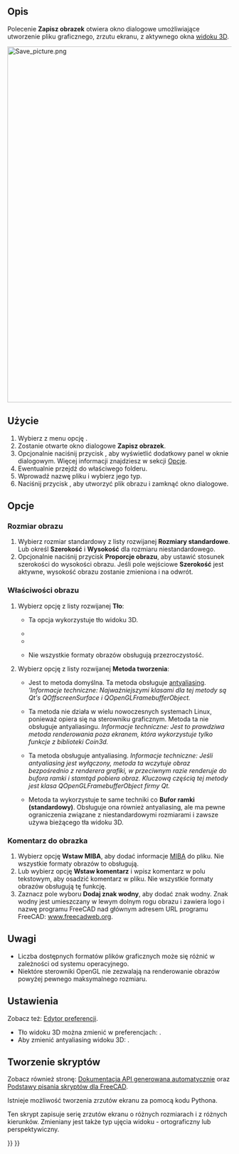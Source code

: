 <languages/>

{{Docnav/pl
|[[Std_DlgParameter/pl|Edytor parametrów]]
|[[Std_ViewLoadImage/pl|Podgląd obrazka]]
|[[Std_Tools_Menu/pl|Std: Menu Przybory]]
|IconL=Std_DlgParameter.svg
|IconR=Std_ViewLoadImage.svg
|IconC=Freecad.svg
}}

{{GuiCommand/pl
|Name=Std ViewScreenShot
|Name/pl=Std: Zapisz zrzut ekranu
|MenuLocation=Przybory → Zapisz obrazek ...
|Workbenches=wszystkie
|SeeAlso=[[Std_Print/pl|Drukuj]], [[Std_PrintPdf/pl|Eksportuj do PDF]], [[Macro_Copy3DViewToClipboard/pl|Kopiuj widok 3D do schowka]], [[Macro_Screen_Wiki/pl|Ekran Wiki]], [[Macro_Snip/pl|Wycinek]]
}}

<span id="Description"></span>
==Opis==

Polecenie '''Zapisz obrazek''' otwiera okno dialogowe umożliwiające utworzenie pliku graficznego, zrzutu ekranu, z aktywnego okna [[3D_view/pl|widoku 3D]].

[[Image:Save_picture.png|800px]]
{{Caption|Okno dialogowe '''Zapisz obraz''' po naciśnięciu przycisku ''Rozszerz''.}}

<span id="Usage"></span>
==Użycie==

# Wybierz z menu opcję {{MenuCommand|Przybory → [[Image:Std_ViewScreenShot.svg|16px]] Zapisz obrazek...}}.
# Zostanie otwarte okno dialogowe '''Zapisz obrazek'''.
# Opcjonalnie naciśnij przycisk {{Button|Rozszerz}}, aby wyświetlić dodatkowy panel w oknie dialogowym. Więcej informacji znajdziesz w sekcji [[#Opcje|Opcje]].
# Ewentualnie przejdź do właściwego folderu.
# Wprowadź nazwę pliku i wybierz jego typ.
# Naciśnij przycisk {{Button|Zapisz}}, aby utworzyć plik obrazu i zamknąć okno dialogowe.

<span id="Options"></span>
==Opcje==

<span id="Image_dimensions"></span>
===Rozmiar obrazu===

# Wybierz rozmiar standardowy z listy rozwijanej '''Rozmiary standardowe'''. Lub określ '''Szerokość''' i '''Wysokość''' dla rozmiaru niestandardowego.
# Opcjonalnie naciśnij przycisk '''Proporcje obrazu''', aby ustawić stosunek szerokości do wysokości obrazu. Jeśli pole wejściowe '''Szerokość''' jest aktywne, wysokość obrazu zostanie zmieniona i na odwrót.

<span id="Image_properties"></span>
===Właściwości obrazu===

# Wybierz opcję z listy rozwijanej '''Tło''':
#* {{Value|Bieżące}} Ta opcja wykorzystuje tło widoku 3D.
#* {{Value|Białe}}
#* {{Value|Czarne}}
#* {{Value|Przezroczyste}} Nie wszystkie formaty obrazów obsługują przezroczystość.
# Wybierz opcję z listy rozwijanej '''Metoda tworzenia''':
#* {{Value|Pozaekranowy (Nowy)}} Jest to metoda domyślna. Ta metoda obsługuje [https://en.wikipedia.org/wiki/Multisample_anti-aliasing antyaliasing]. '''Informacje techniczne: Najważniejszymi klasami dla tej metody są Qt's QOffscreenSurface i QOpenGLFramebufferObject.''
#* {{Value|Pozaekranowy (Stary)}} Ta metoda nie działa w wielu nowoczesnych systemach Linux, ponieważ opiera się na sterowniku graficznym. Metoda ta nie obsługuje antyaliasingu. ''Informacje techniczne: Jest to prawdziwa metoda renderowania poza ekranem, która wykorzystuje tylko funkcje z biblioteki Coin3d.''
#* {{Value|Bufor ramki (standardowy)}} Ta metoda obsługuje antyaliasing. ''Informacje techniczne: Jeśli antyaliasing jest wyłączony, metoda ta wczytuje obraz bezpośrednio z renderera grafiki, w przeciwnym razie renderuje do bufora ramki i stamtąd pobiera obraz. Kluczową częścią tej metody jest klasa QOpenGLFramebufferObject firmy Qt.''
#* {{Value|Bufor ramki (jak jest)}} Metoda ta wykorzystuje te same techniki co '''Bufor ramki (standardowy)'''. Obsługuje ona również antyaliasing, ale ma pewne ograniczenia związane z niestandardowymi rozmiarami i zawsze używa bieżącego tła widoku 3D.

<span id="Image_comment"></span>
===Komentarz do obrazka===

# Wybierz opcję '''Wstaw MIBA''', aby dodać informacje [http://juergen-riegel.net/Miba/ MIBA] do pliku. Nie wszystkie formaty obrazów to obsługują.
# Lub wybierz opcję '''Wstaw komentarz''' i wpisz komentarz w polu tekstowym, aby osadzić komentarz w pliku. Nie wszystkie formaty obrazów obsługują tę funkcję.
# Zaznacz pole wyboru '''Dodaj znak wodny''', aby dodać znak wodny. Znak wodny jest umieszczany w lewym dolnym rogu obrazu i zawiera logo i nazwę programu FreeCAD nad głównym adresem URL programu FreeCAD: [https://www.freecadweb.org www.freecadweb.org].

<span id="Notes"></span>
==Uwagi==

* Liczba dostępnych formatów plików graficznych może się różnić w zależności od systemu operacyjnego.
* Niektóre sterowniki OpenGL nie zezwalają na renderowanie obrazów powyżej pewnego maksymalnego rozmiaru.

<span id="Preferences"></span>
==Ustawienia==

Zobacz też: [[Preferences_Editor/pl|Edytor preferencji]].

* Tło widoku 3D można zmienić w preferencjach: {{MenuCommand|Edycja → Preferencje ... → Wyświetlanie → Kolory → Kolor tła}}.
* Aby zmienić antyaliasing widoku 3D: {{MenuCommand|Edycja → Preferencje ... → Wyświetlanie → Widok 3D → Renderowanie → Wygładzanie}}.

<span id="Scripting"></span>
==Tworzenie skryptów==

Zobacz również stronę: [https://freecad.github.io/SourceDoc/ Dokumentacja API generowana automatycznie] oraz [[FreeCAD_Scripting_Basics/pl|Podstawy pisania skryptów dla FreeCAD]].

Istnieje możliwość tworzenia zrzutów ekranu za pomocą kodu Pythona.

{{Code|code=
Gui.ActiveDocument.ActiveView.saveImage("D:/temp/test.png", 1656, 783, "Current")
}}

Ten skrypt zapisuje serię zrzutów ekranu o różnych rozmiarach i z różnych kierunków. Zmieniany jest także typ ujęcia widoku - ortograficzny lub perspektywiczny.

{{Code|code=
import FreeCADGui as Gui
import Part

out_dir = "D:/temp/"
name = "Blade"
view = Gui.ActiveDocument.ActiveView

# Create images with different Views, Cameras and sizes
for p in ["PerspectiveCamera", "OrthographicCamera"]:
    Gui.SendMsgToActiveView(p)
    for f in ["ViewAxo", "ViewFront", "ViewTop"]:
        Gui.SendMsgToActiveView(f)
        for x, y in [[500, 500], [1000, 3000], [3000, 1000], [3000, 3000], [8000, 8000]]:
            view.saveImage(out_dir + name + "_" + p + "_" + f + "_" + str(x) + "_" + str(y) + ".jpg", x, y, "White")
            view.saveImage(out_dir + name + "_" + p + "_" + f + "_" + str(x) + "_" + str(y) + ".png", x, y, "Transparent")

# Close active document
App.closeDocument(App.ActiveDocument.Name)
}}


{{Docnav/pl
|[[Std_DlgParameter/pl|Edytor parametrów]]
|[[Std_ViewLoadImage/pl|Podgląd obrazka]]
|[[Std_Tools_Menu/pl|Std: Menu Przybory]]
|IconL=Std_DlgParameter.svg
|IconR=Std_ViewLoadImage.svg
|IconC=Freecad.svg
}}

{{Std_Base_navi{{#translation:}}}}
{{Userdocnavi{{#translation:}}}}